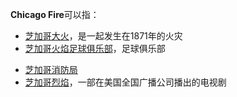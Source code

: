 '''Chicago Fire'''可以指：

*[[芝加哥大火|芝加哥大火]]，是一起发生在1871年的火灾
*[[芝加哥火焰|芝加哥火焰足球俱乐部]]，足球俱乐部
<!--**[[Chicago_Fire_Premier|Chicago Fire Premier]], part of the development system for the Chicago Fire Major League Soccer club
*[[Chicago_Fire_(American_football)|Chicago Fire (American football)]], an American football team in the defunct World Football League-->
*[[芝加哥消防局|芝加哥消防局]]
*[[芝加哥烈焰|芝加哥烈焰]]，一部在美国全国广播公司播出的电视剧

{{disambig|cat=非中文名称消歧义}}
